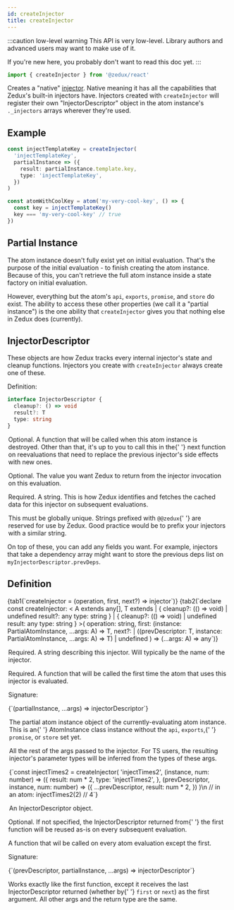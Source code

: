 ```yaml
---
id: createInjector
title: createInjector
---
```



:::caution low-level warning
This API is very low-level. Library authors and advanced users may want to make use of it.

If you're new here, you probably don't want to read this doc yet.
:::

```ts
import { createInjector } from '@zedux/react'
```

Creates a "native" [injector](../glossary#injector). Native meaning it has all the capabilities that Zedux's built-in injectors have. Injectors created with `createInjector` will register their own "InjectorDescriptor" object in the atom instance's `._injectors` arrays wherever they're used.

## Example

```ts
const injectTemplateKey = createInjector(
  'injectTemplateKey',
  partialInstance => ({
    result: partialInstance.template.key,
    type: 'injectTemplateKey',
  })
)

const atomWithCoolKey = atom('my-very-cool-key', () => {
  const key = injectTemplateKey()
  key === 'my-very-cool-key' // true
})
```

## Partial Instance

The atom instance doesn't fully exist yet on initial evaluation. That's the purpose of the initial evaluation - to finish creating the atom instance. Because of this, you can't retrieve the full atom instance inside a state factory on initial evaluation.

However, everything but the atom's `api`, `exports`, `promise`, and `store` do exist. The ability to access these other properties (we call it a "partial instance") is the one ability that `createInjector` gives you that nothing else in Zedux does (currently).

## InjectorDescriptor

These objects are how Zedux tracks every internal injector's state and cleanup functions. Injectors you create with `createInjector` always create one of these.

Definition:

```ts
interface InjectorDescriptor {
  cleanup?: () => void
  result?: T
  type: string
}
```

<Legend>
  <Item name="cleanup">
    <p>
      Optional. A function that will be called when this atom instance is
      destroyed. Other than that, it's up to you to call this in the{' '}
      <Link to="#next">next function</Link> on reevaluations that need to
      replace the previous injector's side effects with new ones.
    </p>
  </Item>
  <Item name="result">
    <p>
      Optional. The value you want Zedux to return from the injector invocation
      on this evaluation.
    </p>
  </Item>
  <Item name="type">
    <p>
      Required. A string. This is how Zedux identifies and fetches the cached
      data for this injector on subsequent evaluations.
    </p>
    <p>
      This must be globally unique. Strings prefixed with <code>@@zedux</code>{' '}
      are reserved for use by Zedux. Good practice would be to prefix your
      injectors with a similar string.
    </p>
  </Item>
</Legend>

On top of these, you can add any fields you want. For example, injectors that take a dependency array might want to store the previous deps list on `myInjectorDescriptor.prevDeps`.

## Definition

<Tabs>
  {tab1(`createInjector = (operation, first, next?) => injector`)}
  {tab2(`declare const createInjector: <
  A extends any[],
  T extends
    | {
        cleanup?: (() => void) | undefined
        result?: any
        type: string
      }
    | {
        cleanup?: (() => void) | undefined
        result: any
        type: string
      }
>(
  operation: string,
  first: (instance: PartialAtomInstance, ...args: A) => T,
  next?:
    | ((prevDescriptor: T, instance: PartialAtomInstance, ...args: A) => T)
    | undefined
) => (...args: A) => any`)}
</Tabs>

<Legend>
  <Item name="operation">
    <p>
      Required. A string describing this injector. Will typically be the name of
      the injector.
    </p>
  </Item>
  <Item name="first">
    <p>
      Required. A function that will be called the first time the atom that uses
      this injector is evaluated.
    </p>
    <p>Signature:</p>
    <Ts>{`(partialInstance, ...args) => injectorDescriptor`}</Ts>
    <Legend>
      <Item name="partialInstance">
        <p>
          The partial atom instance object of the currently-evaluating atom
          instance. This is an{' '}
          <Link to="../classes/AtomInstance">AtomInstance</Link> class instance
          without the <code>api</code>, <code>exports</code>,{' '}
          <code>promise</code>, or <code>store</code> set yet.
        </p>
      </Item>
      <Item name="...args">
        <p>
          All the rest of the args passed to the injector. For TS users, the
          resulting injector's parameter types will be inferred from the types
          of these args.
        </p>
        <Ts>{`const injectTimes2 = createInjector(
  'injectTimes2',
  (instance, num: number) => ({
    result: num * 2,
    type: 'injectTimes2',
  },
  (prevDescriptor, instance, num: number) => ({
    ...prevDescriptor,
    result: num * 2,
  })
)\n
// in an atom:
injectTimes2(2) // 4`}</Ts>
      </Item>
      <Item name="Returns">
        <p>
          An <Link to="#injectordescriptor">InjectorDescriptor</Link> object.
        </p>
      </Item>
    </Legend>
  </Item>
  <Item name="next">
    <p>
      Optional. If not specified, the InjectorDescriptor returned from{' '}
      <Link to="#first">the first function</Link> will be reused as-is on every
      subsequent evaluation.
    </p>
    <p>
      A function that wil be called on every atom evaluation except the first.
    </p>
    <p>Signature:</p>
    <Ts>{`(prevDescriptor, partialInstance, ...args) => injectorDescriptor`}</Ts>
    <p>
      Works exactly like <Link to="#first">the first function</Link>, except it
      receives the last InjectorDescriptor returned (whether by{' '}
      <code>first</code> or <code>next</code>) as the first argument. All other
      args and the return type are the same.
    </p>
  </Item>
</Legend>

